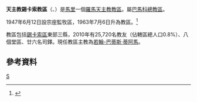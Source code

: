 {{Infobox Roman Catholic diocese
|Roman Catholic Diocese of = 天主教錫卡索教區
|Latin name of diocese = Dioecesis Sikassensis
|image =
|caption =
|location = [[馬里|馬里]]
|territory = [[錫卡索區|錫卡索區]]東部三縣
|population = 25,720
|rite = 拉丁禮
|patron =
|province = 巴馬科
|established = 1947年
|cathedral = 露德聖母主教座堂
|co-cathedral =
|leadership = 主教
|website =
|教宗 =
|metropolitan =
|ordinary = 若翰-巴蒂斯·蒂阿馬
|coadjutor bishop =
|auxiliary =
}}

'''天主教錫卡索教區'''（{{lang-la|Dioecesis Sikassensis}}、{{lang-fr|Diocèse de Sikasso}}）是[[馬里|馬里]]一個[[羅馬天主教|羅馬天主教]][[教區|教區]]。屬[[天主教巴馬科總教區|巴馬科總教區]]。

1947年6月12日設宗座監牧區，1963年7月6日升為教區。<ref>{{Cite web |url=http://www.vatican.va/holy_father/paul_vi/apost_constitutions/documents/hf_p-vi_apc_19630706_sikassensis_lt.html |title=升為教區的宗座憲令 |access-date=2013-05-26 |archive-date=2014-02-03 |archive-url=https://web.archive.org/web/20140203131907/http://www.vatican.va/holy_father/paul_vi/apost_constitutions/documents/hf_p-vi_apc_19630706_sikassensis_lt.html |dead-url=no }}</ref>

教區包括[[錫卡索區|錫卡索區]]東部三縣，2010年有25,720名教友（佔轄區總人口0.8%）、八個堂區、廿六名司鐸。現任教區主教為[[若翰-巴蒂斯·蒂阿馬|若翰-巴蒂斯·蒂阿馬]]。

==參考資料==
{{reflist}}
{{馬里天主教教區}}
[[Category:馬里天主教教區|S]]